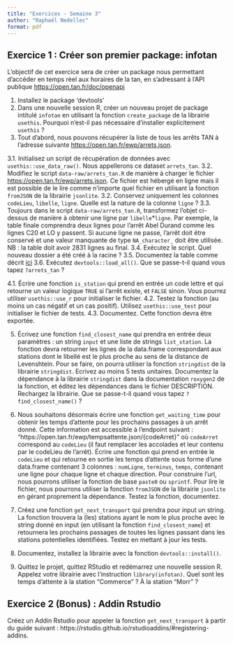 ```yaml
---
title: "Exercices - Semaine 3"
author: "Raphaël Nedellec"
format: pdf
---
```




## Exercice 1 : Créer son premier package: infotan

L'objectif de cet exercice sera de créer un package nous permettant d'accéder en temps réel aux horaires de la tan, en s'adressant à l'API publique <https://open.tan.fr/doc/openapi>

1. Installez le package 'devtools'
2. Dans une nouvelle session R, créer un nouveau projet de package intitulé `infotan` en utilisant la fonction `create_package` de la librairie `usethis`. Pourquoi n'est-il pas nécessaire d'installer explicitement `usethis` ?
3. Tout d'abord, nous pouvons récupérer la liste de tous les arrêts TAN à l'adresse suivante <https://open.tan.fr/ewp/arrets.json>.

3.1. Initialisez un script de récupération de données avec `usethis::use_data_raw()`. Nous appellerons ce dataset `arrets_tan`.
3.2. Modifiez le script `data-raw/arrets_tan.R` de manière à charger le fichier <https://open.tan.fr/ewp/arrets.json>. Ce fichier est hébergé en ligne mais il est possible de le lire comme n'importe quel fichier en utilisant la fonction `fromJSON` de la librairie `jsonlite`. 
3.2. Conservez uniquement les colonnes `codeLieu`, `libelle`, `ligne`. Quelle est la nature de la colonne `ligne` ?
3.3. Toujours dans le script `data-raw/arrets_tan.R`, transformez l'objet ci-dessus de manière à obtenir une ligne par `libelle`*`ligne`. Par exemple, la table finale comprendra deux lignes pour l'arrêt Abel Durand comme les lignes C20 et LO y passent. Si aucune ligne ne passe, l'arrêt doit être conservé et une valeur manquante de type `NA_character_` doit être utilisée. NB : la table doit avoir 2831 lignes au final.
3.4. Exécutez le script. Quel nouveau dossier a été créé à la racine ?
3.5. Documentez la table comme décrit [ici](https://r-pkgs.org/data.html#sec-documenting-data)
3.6. Exécutez `devtools::load_all()`. Que se passe-t-il quand vous tapez `?arrets_tan` ?

4.1. Écrire une fonction `is_station` qui prend en entrée un code lettre et qui retourne un valeur logique `TRUE` si l'arrêt existe, et `FALSE` sinon. Vous pourrez utiliser `usethis::use_r` pour initialiser le fichier.
4.2. Testez la fonction (au moins un cas négatif et un cas positif). Utilisez `usethis::use_test` pour initialiser le fichier de tests.
4.3. Documentez. Cette fonction devra être exportée. 

5. Écrivez une fonction `find_closest_name` qui prendra en entrée deux paramètres : un string `input` et une liste de strings `list_station`. La fonction devra retourner les lignes de la data.frame correspondant aux stations dont le libellé est le plus proche au sens de la distance de Levenshtein. Pour se faire, on pourra utiliser la fonction `stringdist` de la librairie `stringdist`. Ecrivez au moins 5 tests unitaires. Documentez la dépendance à la librairie `stringdist` dans la documentation `roxygen2` de la fonction, et éditez les dépendances dans le fichier DESCRIPTION. Rechargez la librairie. Que se passe-t-il quand vous tapez `?find_closest_name()` ?

6. Nous souhaitons désormais écrire une fonction `get_waiting_time` pour obtenir les temps d'attente pour les prochains passages à un arrêt donné. Cette information est accessible à l'endpoint suivant : "https://open.tan.fr/ewp/tempsattente.json/{codeArret}" où `codeArret` correspond au `codeLieu` (il faut remplacer les accolades et leur contenu par le codeLieu de l'arrêt). Écrire une fonction qui prend en entrée le `codeLieu` et qui retourne en sortie les temps d'attente sous forme d'une data.frame contenant 3 colonnes : `numLigne`, `terminus`, `temps`, contenant une ligne pour chaque ligne et chaque direction. Pour construire l'url, nous pourrons utiliser la fonction de base `paste0` ou `sprintf`. Pour lire le fichier, nous pourrons utiliser la fonction `fromJSON` de la librairie `jsonlite` en gérant proprement la dépendance. Testez la fonction, documentez.
7. Créez une fonction `get_next_transport` qui prendra pour input un string. La fonction trouvera la (les) stations ayant le nom le plus proche avec le string donné en input (en utilisant la fonction `find_closest_name`) et retournera les prochains passages de toutes les lignes passant dans les stations potentielles identifiées. Testez en mettant à jour les tests.
8. Documentez, installez la librairie avec la fonction `devtools::install()`.
9. Quittez le projet, quittez RStudio et redémarrez une nouvelle session R. Appelez votre librairie avec l'instruction `library(infotan)`. Quel sont les temps d'attente à la station "Commerce" ? À la station "Morr" ?


## Exercice 2 (Bonus) : Addin Rstudio

Créez un Addin Rstudio pour appeler la fonction `get_next_transport` à partir du guide suivant : https://rstudio.github.io/rstudioaddins/#registering-addins.

